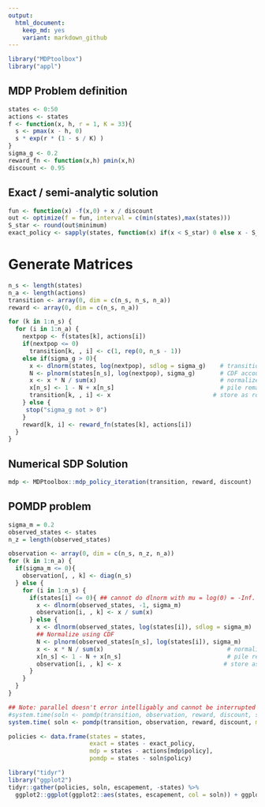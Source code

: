 ```yaml
---
output:
  html_document: 
    keep_md: yes
    variant: markdown_github
---  
```



```r
library("MDPtoolbox")
library("appl")
```


## MDP Problem definition

```r
states <- 0:50
actions <- states
f <- function(x, h, r = 1, K = 33){
  s <- pmax(x - h, 0)
  s * exp(r * (1 - s / K) )
}
sigma_g <- 0.2
reward_fn <- function(x,h) pmin(x,h)
discount <- 0.95
```

## Exact / semi-analytic solution

```r
fun <- function(x) -f(x,0) + x / discount
out <- optimize(f = fun, interval = c(min(states),max(states)))
S_star <- round(out$minimum)
exact_policy <- sapply(states, function(x) if(x < S_star) 0 else x - S_star)
```

# Generate Matrices

```r
n_s <- length(states)
n_a <- length(actions)
transition <- array(0, dim = c(n_s, n_s, n_a))
reward <- array(0, dim = c(n_s, n_a))

for (k in 1:n_s) {
  for (i in 1:n_a) {
    nextpop <- f(states[k], actions[i])
    if(nextpop <= 0)
      transition[k, , i] <- c(1, rep(0, n_s - 1))
    else if(sigma_g > 0){
      x <- dlnorm(states, log(nextpop), sdlog = sigma_g)    # transition probability densities
      N <- plnorm(states[n_s], log(nextpop), sigma_g)       # CDF accounts for prob density beyond boundary
      x <- x * N / sum(x)                                   # normalize densities to  = cdf(boundary)
      x[n_s] <- 1 - N + x[n_s]                              # pile remaining probability on boundary
      transition[k, , i] <- x                             # store as row of transition matrix
    } else {
     stop("sigma_g not > 0")
    }
    reward[k, i] <- reward_fn(states[k], actions[i])
  }
}
```

## Numerical SDP Solution

```r
mdp <- MDPtoolbox::mdp_policy_iteration(transition, reward, discount)
```


## POMDP problem

```r
sigma_m = 0.2
observed_states <- states
n_z = length(observed_states)

observation <- array(0, dim = c(n_s, n_z, n_a))
for (k in 1:n_a) {
  if(sigma_m <= 0){
    observation[, , k] <- diag(n_s)
  } else {
    for (i in 1:n_s) {
      if(states[i] <= 0){ ## cannot do dlnorm with mu = log(0) = -Inf.  Cannot solve if belief has already converged
        x <- dlnorm(observed_states, -1, sigma_m)
        observation[i, , k] <- x / sum(x)
      } else {
        x <- dlnorm(observed_states, log(states[i]), sdlog = sigma_m)    # transition probability densities
        ## Normalize using CDF
        N <- plnorm(observed_states[n_s], log(states[i]), sigma_m)       # CDF accounts for prob density beyond boundary
        x <- x * N / sum(x)                                   # normalize densities to  = cdf(boundary)
        x[n_s] <- 1 - N + x[n_s]                              # pile remaining probability on boundary
        observation[i, , k] <- x                             # store as row of transition matrix
      }
    }
  }
}
```


```r
## Note: parallel doesn't error intelligably and cannot be interrupted gracefully either. Debug by running:
#system.time(soln <- pomdp(transition, observation, reward, discount, stdout = TRUE))
system.time( soln <- pomdp(transition, observation, reward, discount, mc.cores = parallel::detectCores(), precision = 1, memory = 1500) )

policies <- data.frame(states = states,
                       exact = states - exact_policy,
                       mdp = states - actions[mdp$policy],
                       pomdp = states - soln$policy)

library("tidyr")
library("ggplot2")
tidyr::gather(policies, soln, escapement, -states) %>%
  ggplot2::ggplot(ggplot2::aes(states, escapement, col = soln)) + ggplot2::geom_point()
```

